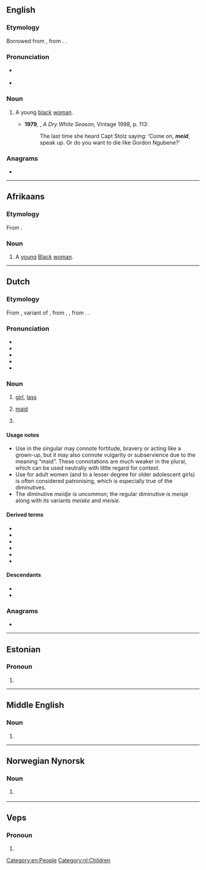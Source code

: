 {{also|méid}}
==English==

===Etymology===
Borrowed from {{bor|en|af|meid}}, from {{der|en|nl|meid}}. {{doublet|en|maid}}.

===Pronunciation===
* {{a|S Africa|UK}} {{IPA|en|/meɪt/}}
* {{rhymes|en|eɪt|s=1}}

===Noun===
{{en-noun|meide}}

# {{lb|en|South Africa|offensive}} A young [[black]] [[woman]]. {{defdate|from 20th c.}}
#* '''1979''', {{w|André Brink}}, ''A Dry White Season'', Vintage 1998, p. 113:
#*: The last time she heard Capt Stolz saying: ‘Come on, '''''meid''''', speak up. Or do you want to die like Gordon Ngubene?’

===Anagrams===
* {{anagrams|en|a=deim|Demi|Diem|Dime|IMed|demi|demi-|dime|idem}}

[[Category:en:People]]

----

==Afrikaans==

===Etymology===
From {{inh|af|nl|meid||girl}}.

===Noun===
{{af-noun|e}}

# {{lb|af|now|offensive}} A [[young]] [[Black]] [[woman]].

----

==Dutch==
{{wp|lang=nl|Meid (persoon)}}

===Etymology===
From {{inh|nl|dum|meit}}, variant of {{m|dum|meget}}, from {{inh|nl|odt|*megith}}, {{m|odt|*magath}}, from {{inh|nl|gem-pro|*magaþs}}. {{doublet|nl|maagd}}.

===Pronunciation===
* {{IPA|nl|/mɛi̯t/}}
* {{audio|nl|Nl-meid.ogg|Audio}}
* {{hyphenation|nl|meid}}
* {{rhyme|nl|ɛi̯t|s=1}}
* {{homophones|nl|mijd|mijdt|mijt}}

===Noun===
{{nl-noun|f|-en|meisje|dim2=meiske|dim3=meidje}}

# [[girl]], [[lass]]
#:{{ux|nl|De '''meiden''' hadden afgelopen zaterdag een zwemwedstrijd.|The '''girls''' had a swimming match last Saturday.}}
#:{{ux|nl|Goed gedaan, '''meid'''!|Well done, '''girl'''!|inline=1}}
# [[maid]]
#: {{syn|nl|bode|deerne|dienstbode|dienstmaagd}}
# {{n-g|Commonly used as an address for female pets, especially female dogs.}}
#:{{ux|nl|Brave '''meid'''!|Good '''girl'''!|inline=1}}

====Usage notes====
* Use in the singular may connote fortitude, bravery or acting like a grown-up, but it may also connote vulgarity or subservience due to the meaning “maid”. These connotations are much weaker in the plural, which can be used neutrally with little regard for context.
* Use for adult women (and to a lesser degree for older adolescent girls) is often considered patronising, which is especially true of the diminutives.
* The diminutive ''meidje'' is uncommon; the regular diminutive is ''meisje'' along with its variants ''meiske'' and ''meisie''.

====Derived terms====
* {{l|nl|dienstmeid}}
* {{l|nl|huismeid}}
* {{l|nl|keukenmeid}}
* {{l|nl|meis}}
* {{l|nl|meisje}}
* {{l|nl|meisken}}

====Descendants====
* {{desc|brc|meti}}
* {{desc|pey|meid}}

===Anagrams===
* {{anagrams|nl|idem}}

[[Category:nl:Children]]

----

==Estonian==

===Pronoun===
{{head|et|pronoun form}}

# {{inflection of|et|meie||par}}

----

==Middle English==

===Noun===
{{head|enm|noun}}

# {{alt form|enm|mede|t=reward|id=reward}}

----

==Norwegian Nynorsk==

===Noun===
{{nn-noun-m1}}

# {{lb|nn|{{nn-pre|1901}}|or|dialectal}} {{alt form|nn|nocap=1|mei}}

----

==Veps==

===Pronoun===
{{head|vep|pronoun form}}

# {{inflection of|vep|mö||par}}